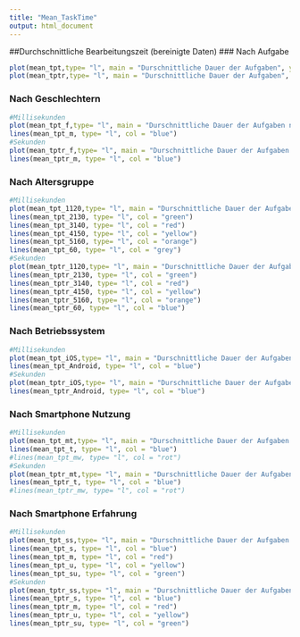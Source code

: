 ```yaml
---
title: "Mean_TaskTime"
output: html_document
---
```

##Durchschnittliche Bearbeitungszeit (bereinigte Daten)
### Nach Aufgabe 
```r
plot(mean_tpt,type= "l", main = "Durschnittliche Dauer der Aufgaben", ylab= "Zeit in Millisekunden", xlab = "Aufgaben")
plot(mean_tptr,type= "l", main = "Durschnittliche Dauer der Aufgaben", ylab= "Zeit in Sekunden", xlab = "Aufgaben")
```
### Nach Geschlechtern
```r
#Millisekunden
plot(mean_tpt_f,type= "l", main = "Durschnittliche Dauer der Aufgaben nach Geschlechtern", ylab= "Zeit in Millisekunden", xlab = "Aufgaben")
lines(mean_tpt_m, type= "l", col = "blue")
#Sekunden
plot(mean_tptr_f,type= "l", main = "Durschnittliche Dauer der Aufgaben nach Geschlechtern", ylab= "Zeit in Sekunden", xlab = "Aufgaben")
lines(mean_tptr_m, type= "l", col = "blue")
```
### Nach Altersgruppe
```r
#Millisekunden
plot(mean_tpt_1120,type= "l", main = "Durschnittliche Dauer der Aufgaben nach Altersgruppen", ylab= "Zeit in Millisekunden", xlab = "Aufgaben")
lines(mean_tpt_2130, type= "l", col = "green")
lines(mean_tpt_3140, type= "l", col = "red")
lines(mean_tpt_4150, type= "l", col = "yellow")
lines(mean_tpt_5160, type= "l", col = "orange")
lines(mean_tpt_60, type= "l", col = "grey")
#Sekunden
plot(mean_tptr_1120,type= "l", main = "Durschnittliche Dauer der Aufgaben nach Altersgruppen", ylab= "Zeit in Sekunden", xlab = "Aufgaben")
lines(mean_tptr_2130, type= "l", col = "green")
lines(mean_tptr_3140, type= "l", col = "red")
lines(mean_tptr_4150, type= "l", col = "yellow")
lines(mean_tptr_5160, type= "l", col = "orange")
lines(mean_tptr_60, type= "l", col = "blue")

```

### Nach Betriebssystem
```r
#Millisekunden
plot(mean_tpt_iOS,type= "l", main = "Durschnittliche Dauer der Aufgaben nach Betriebssystem", ylab= "Zeit in Millisekunden", xlab = "Aufgaben")
lines(mean_tpt_Android, type= "l", col = "blue")
#Sekunden
plot(mean_tptr_iOS,type= "l", main = "Durschnittliche Dauer der Aufgaben nach Betriebssystem", ylab= "Zeit in Sekunden", xlab = "Aufgaben")
lines(mean_tptr_Android, type= "l", col = "blue")
```

### Nach Smartphone Nutzung
```r
#Millisekunden
plot(mean_tpt_mt,type= "l", main = "Durschnittliche Dauer der Aufgaben nach Smartphone Nutzung", ylab= "Zeit in Millisekunden", xlab = "Aufgaben", ylim=c(1500,5100))
lines(mean_tpt_t, type= "l", col = "blue")
#lines(mean_tpt_mw, type= "l", col = "rot")
#Sekunden
plot(mean_tptr_mt,type= "l", main = "Durschnittliche Dauer der Aufgaben nach Smartphone Nutzung", ylab= "Zeit in Sekunden", xlab = "Aufgaben", ylim=c(1.5,5.1))
lines(mean_tptr_t, type= "l", col = "blue")
#lines(mean_tptr_mw, type= "l", col = "rot")
```

### Nach Smartphone Erfahrung
```r
#Millisekunden
plot(mean_tpt_ss,type= "l", main = "Durschnittliche Dauer der Aufgaben nach Smartphone  Erfahrung", ylab= "Zeit in Millisekunden", xlab = "Aufgaben", ylim=c(1500,5100))
lines(mean_tpt_s, type= "l", col = "blue")
lines(mean_tpt_m, type= "l", col = "red")
lines(mean_tpt_u, type= "l", col = "yellow")
lines(mean_tpt_su, type= "l", col = "green")
#Sekunden
plot(mean_tptr_ss,type= "l", main = "Durschnittliche Dauer der Aufgaben nach Smartphone Erfahrung", ylab= "Zeit in Sekunden", xlab = "Aufgaben", ylim=c(1.5,5.1))
lines(mean_tptr_s, type= "l", col = "blue")
lines(mean_tptr_m, type= "l", col = "red")
lines(mean_tptr_u, type= "l", col = "yellow")
lines(mean_tptr_su, type= "l", col = "green")
```